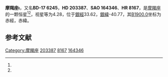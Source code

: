 {{Starbox begin
| name = 摩羯座ι
}}
{{Starbox observe
| epoch = [[J2000.0|J2000.0]]
| constell = [[摩羯座|摩羯座]]<ref name=SIMBAD>{{cite web
 | url=http://simbad.u-strasbg.fr/simbad/sim-id?Ident=HR+8167
 | title=Pulsating variable Star
 | publisher=Centre de Données astronomiques de Strasbourg
 | work=SIMBAD
 | accessdate=2012-07-13
 | archive-date=2019-09-13
 | archive-url=https://web.archive.org/web/20190913214322/http://simbad.u-strasbg.fr/simbad/sim-id?Ident=HR+8167
 }}</ref><ref name=DATA>{{cite web
 | url=http://vizier.u-strasbg.fr/viz-bin/VizieR-5?-out.add=.&-source=5050&-corr=PK=HR&-out.max=9999&HR=8167
 | title=VizieR Detailed Page
 | accessdate=2012-07-13
 | archive-date=2016-03-04
 | archive-url=https://web.archive.org/web/20160304200258/http://vizier.u-strasbg.fr/viz-bin/VizieR-5?-out.add=.&-source=5050&-corr=PK=HR&-out.max=9999&HR=8167
 | dead-url=no
 }}</ref>
| 星官 = 
| ra = {{RA|21|22|14.8}}<ref name=SIMBAD /><ref name=DATA />
| dec = {{DEC|-16|50|4}}<ref name=SIMBAD /><ref name=DATA />
| appmag_v = 4.28<ref name=SIMBAD /><ref name=DATA />
}}
{{Starbox character
| class = G7IIIFe-1.5<ref name=SIMBAD /><ref name=DATA />
| b-v = 0.9<ref name=SIMBAD /><ref name=DATA />
| u-b = 0.58<ref name=SIMBAD /><ref name=DATA />
| r-i = 0.48<ref name=SIMBAD /><ref name=DATA />
| variable = 
}}
{{Starbox astrometry
| radial_v = 0.58
| prop_mo_ra = 12
| parallax = 0.033
| p_error = 
}}
{{Starbox catalog
| names =BD-17 6245，[[SAO星表|SAO]] 164346，[[HD星表|HD]] 203387，[[HR星表|HR]] 8167}}
{{Starbox reference |Simbad=HR+8167}}
{{Starbox end}}

'''摩羯座ι'''，又名'''BD-17 6245'''，'''HD 203387'''、'''SAO 164346'''、'''HR 8167'''，是[[摩羯座|摩羯座]]的一颗恒星<ref name=SIMBAD /><ref name=DATA />，视星等为4.28，位于[[銀道座標系|銀經]]33.62，[[銀道座標系|銀緯]]-40.77，其[[B1900.0|B1900.0]]坐标为赤經{{RA|21|16|40.7}}，赤緯{{DEC|-17|-40.77|38}}。

== 参考文献 ==
{{reflist}}

{{star-stub}}

{{摩羯座恒星}}
[[Category:摩羯座|Category:摩羯座]]
[[Category:HD和HDE天體|203387]]
[[Category:HR天體|8167]]
[[Category:SAO天體|164346]]